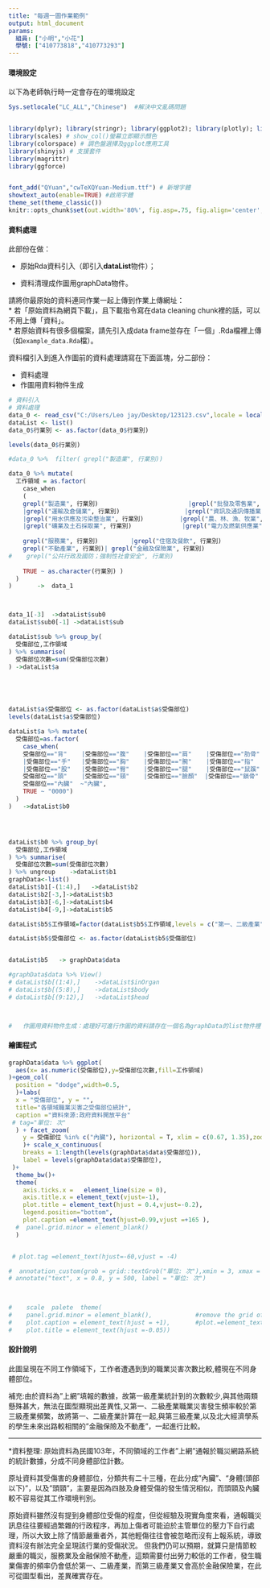```yaml
---
title: "每週一圖作業範例"
output: html_document
params:
  組員: ["小明","小花"]  
  學號: ["410773818","410773293"]
---
```


#### 環境設定

以下為老師執行時一定會存在的環境設定
```r
Sys.setlocale("LC_ALL","Chinese")  #解決中文亂碼問題


library(dplyr); library(stringr); library(ggplot2); library(plotly); library(lubridate); library(readr); library(tidyr); library(showtext);library(ggthemes);library(tidyselect); library(grDevices) # 不同顏色模型代碼的呈現及轉換
library(scales) # show_col()螢幕立即顯示顏色
library(colorspace) # 調色盤選擇及ggplot應用工具
library(shinyjs) # 支援套件
library(magrittr)
library(ggforce)


font_add("QYuan","cwTeXQYuan-Medium.ttf") # 新增字體
showtext_auto(enable=TRUE) #啟用字體
theme_set(theme_classic())
knitr::opts_chunk$set(out.width='80%', fig.asp=.75, fig.align='center', fig.showtext=T)
```

#### 資料處理

此部份在做：

  * 原始Rda資料引入（即引入**dataList**物件）；
  
  * 資料清理成作圖用graphData物件。

請將你最原始的資料連同作業一起上傳到作業上傳網址：  
  * 若「原始資料為網頁下載」，且下載指令寫在data cleaning chunk裡的話，可以不用上傳「資料」。  
  * 若原始資料有很多個檔案，請先引入成data frame並存在「一個」.Rda檔裡上傳（如`example_data.Rda`檔）。  

資料檔引入到進入作圖前的資料處理請寫在下面區塊，分二部份：

  * 資料處理  
  * 作圖用資料物件生成
  
```r
# 資料引入
# 資料處理  
data_0 <- read_csv("C:/Users/Leo jay/Desktop/123123.csv",locale = locale(encoding = "BIG5"))
dataList <- list()
data_0$行業別 <- as.factor(data_0$行業別)

levels(data_0$行業別)

#data_0 %>%  filter( grepl("製造業", 行業別)) 

data_0 %>% mutate(
  工作領域 = as.factor(
    case_when
    (
    grepl("製造業", 行業別)                         |grepl("批發及零售業", 行業別)          |grepl("產業用機械設備維修及安裝業", 行業別) 
    |grepl("運輸及倉儲業", 行業別)                  |grepl("資訊及通訊傳播業", 行業別)      |grepl("營造業", 行業別)      
    |grepl("用水供應及污染整治業", 行業別)          |grepl("農、林、漁、牧業", 行業別)      |grepl("印刷及資料儲存媒體複製業", 行業別) 
    |grepl("礦業及土石採取業", 行業別)              |grepl("電力及燃氣供應業", 行業別)      |grepl("紡織業", 行業別) ~"第一、二級產業",
      
    grepl("服務業", 行業別)         |grepl("住宿及餐飲", 行業別)                             ~ "第三級產業",
    grepl("不動產業", 行業別)| grepl("金融及保險業", 行業別)                                ~ "金融保險及不動產"    ,
#    grepl("公共行政及國防；強制性社會安全", 行業別)                                         ~ "公共行政及軍警",  
    
    TRUE ~ as.character(行業別) )
  )
)       ->  data_1



data_1[-3]  ->dataList$sub0  
dataList$sub0[-1] ->dataList$sub

dataList$sub %>% group_by(
  受傷部位,工作領域
) %>% summarise(
  受傷部位次數=sum(受傷部位次數)
) ->dataList$a





dataList$a$受傷部位 <- as.factor(dataList$a$受傷部位)
levels(dataList$a$受傷部位)

dataList$a %>% mutate(
  受傷部位=as.factor(
    case_when(
    受傷部位=="背"    |受傷部位=="腹"    |受傷部位=="肩"    |受傷部位=="肋骨"  |受傷部位=="前膊"  |受傷部位=="上膊"
    |受傷部位=="手"   |受傷部位=="胸"    |受傷部位=="腕"    |受傷部位=="指"    |受傷部位=="肘"    |受傷部位=="足"  
    |受傷部位=="股"   |受傷部位=="臀"    |受傷部位=="腿"    |受傷部位=="鼠蹊"       ~"身體(頭部以下)",
    受傷部位=="頭"    |受傷部位=="頸"    |受傷部位=="臉顏"  |受傷部位=="鎖骨"       ~"頭頸",
    受傷部位=="內臟"  ~"內臟",
    TRUE ~ "0000")
  )
)   ->dataList$b0




dataList$b0 %>% group_by(
  受傷部位,工作領域
) %>% summarise(
  受傷部位次數=sum(受傷部位次數)
) %>% ungroup    ->dataList$b1
graphData<-list()
dataList$b1[-(1:4),]   ->dataList$b2
dataList$b2[-3,]->dataList$b3
dataList$b3[-6,]->dataList$b4
dataList$b4[-9,]->dataList$b5

dataList$b5$工作領域=factor(dataList$b5$工作領域,levels = c("第一、二級產業","第三級產業","金融保險及不動產"))

dataList$b5$受傷部位 <- as.factor(dataList$b5$受傷部位)


dataList$b5   -> graphData$data

#graphData$data %>% View()
# dataList$b[(1:4),]    ->dataList$inOrgan
# dataList$b[(5:8),]    ->dataList$body
# dataList$b[(9:12),]   ->dataList$head 



#   作圖用資料物件生成：處理好可進行作圖的資料請存在一個名為graphData的list物件裡

```


#### 繪圖程式

```r
graphData$data %>% ggplot(
  aes(x= as.numeric(受傷部位),y=受傷部位次數,fill=工作領域)
)+geom_col(
  position = "dodge",width=0.5,
  )+labs(
  x = "受傷部位", y = "",
  title="各領域職業災害之受傷部位統計",
  caption ="資料來源:政府資料開放平台" 
 # tag="單位: 次"
  ) + facet_zoom(
    y = 受傷部位 %in% c("內臟"), horizontal = T, xlim = c(0.67, 1.35),zoom.size=0.4,show.area = T,inheri
    )+ scale_x_continuous(
    breaks = 1:length(levels(graphData$data$受傷部位)),
    label = levels(graphData$data$受傷部位),
 )+
  theme_bw()+
  theme(
    axis.ticks.x =   element_line(size = 0),
    axis.title.x = element_text(vjust=-1),
    plot.title = element_text(hjust = 0.4,vjust=-0.2),
    legend.position="bottom",
    plot.caption =element_text(hjust=0.99,vjust =+165 ),
  #  panel.grid.minor = element_blank()
  )


 # plot.tag =element_text(hjust=-60,vjust = -4)

#  annotation_custom(grob = grid::textGrob("單位: 次"),xmin = 3, xmax = 3, ymin = 5200, ymax = 5200)
# annotate("text", x = 0.8, y = 500, label = "單位: 次")
  


#    scale  palete  theme(
#    panel.grid.minor = element_blank(),            #remove the grid of legend
#    plot.caption = element_text(hjust = +1),       #plot.=element_text(.just=)   移動位子   
#    plot.title = element_text(hjust =-0.05))

```


#### 設計說明
此圖呈現在不同工作領域下，工作者遭遇到到的職業災害次數比較,體現在不同身體部位。

補充:由於資料為"上網"填報的數據，故第一級產業統計到的次數較少,與其他兩類懸殊甚大，無法在圖型顯現出差異性,又第一、二級產業職業災害發生頻率較於第三級產業頻繁，故將第一、二級產業計算在一起,與第三級產業,以及北大經濟學系的學生未來出路較相關的"金融保險及不動產"，一起進行比較。

*** 
*資料整理:
原始資料為民國103年，不同領域的工作者"上網"通報於職災網路系統的統計數據，分成不同身體部位計數。

原址資料其受傷害的身體部位，分類共有二十三種，在此分成"內臟"、"身體(頭部以下)"，以及"頭頸"，主要是因為四肢及身體受傷的發生情況相似，而頭頸及內臟較不容易從其工作環境判別。

原始資料雖然沒有提到身體部位受傷的程度，但從經驗及現實角度來看，通報職災訊息往往要經過繁雜的行政程序，再加上傷者可能迫於主管單位的壓力下自行處理，所以大致上除了情節嚴重者外，其他輕傷往往會被忽略而沒有上報系統，導致資料沒有辦法完全呈現該行業的受傷狀況。
但我們仍可以預期，就算只是情節較嚴重的職災，服務業及金融保險不動產，這類需要付出勞力較低的工作者，發生職業傷害的頻率仍會低於第一、二級產業，而第三級產業又會高於金融保險業，在此可從圖型看出，差異確實存在。









